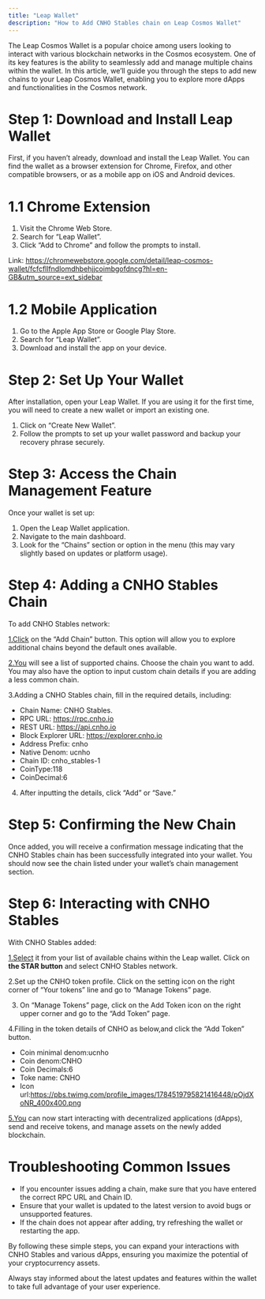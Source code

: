 ```yaml
---
title: "Leap Wallet"
description: "How to Add CNHO Stables chain on Leap Cosmos Wallet"
---
```


The Leap Cosmos Wallet is a popular choice among users looking to interact with various blockchain networks in the Cosmos ecosystem. One of its key features is the ability to seamlessly add and manage multiple chains within the wallet. In this article, we’ll guide you through the steps to add new chains to your Leap Cosmos Wallet, enabling you to explore more dApps and functionalities in the Cosmos network.

# **Step 1: Download and Install Leap Wallet**

First, if you haven’t already, download and install the Leap Wallet. You can find the wallet as a browser extension for Chrome, Firefox, and other compatible browsers, or as a mobile app on iOS and Android devices.

# **1.1 Chrome Extension**

1. Visit the Chrome Web Store.
2. Search for “Leap Wallet”.
3. Click “Add to Chrome” and follow the prompts to install.

Link: [<u>https://chromewebstore.google.com/detail/leap-cosmos-wallet/fcfcfllfndlomdhbehjjcoimbgofdncg?hl=en-GB&utm_source=ext_sidebar</u>](https://chromewebstore.google.com/detail/leap-cosmos-wallet/fcfcfllfndlomdhbehjjcoimbgofdncg?hl=en-GB&utm_source=ext_sidebar)

# **1.2 Mobile Application**

1. Go to the Apple App Store or Google Play Store.
2. Search for “Leap Wallet”.
3. Download and install the app on your device.

# **Step 2: Set Up Your Wallet**

After installation, open your Leap Wallet. If you are using it for the first time, you will need to create a new wallet or import an existing one.

1. Click on “Create New Wallet”.
2. Follow the prompts to set up your wallet password and backup your recovery phrase securely.

# **Step 3: Access the Chain Management Feature**

Once your wallet is set up:

1. Open the Leap Wallet application.
2. Navigate to the main dashboard.
3. Look for the “Chains” section or option in the menu (this may vary slightly based on updates or platform usage).

# **Step 4: Adding a CNHO Stables Chain**

To add CNHO Stables network:

[1.Click](http://1.Click) on the “Add Chain” button. This option will allow you to explore additional chains beyond the default ones available.

[2.You](http://2.You) will see a list of supported chains. Choose the chain you want to add. You may also have the option to input custom chain details if you are adding a less common chain.

3.Adding a CNHO Stables chain, fill in the required details, including:

- Chain Name: CNHO Stables.
- RPC URL: [<u>https://rpc.cnho.io</u>](https://rpc.cnho.io)
- REST URL: [<u>https://api.cnho.io</u>](https://api.cnho.io)
- Block Explorer URL: [<u>https://explorer.cnho.io</u>](https://explorer.cnho.io)
- Address Prefix: cnho
- Native Denom: ucnho
- Chain ID: cnho_stables-1
- CoinType:118
- CoinDecimal:6

4. After inputting the details, click “Add” or “Save.”

# **Step 5: Confirming the New Chain**

Once added, you will receive a confirmation message indicating that the CNHO Stables chain has been successfully integrated into your wallet. You should now see the chain listed under your wallet’s chain management section.

# **Step 6: Interacting with CNHO Stables**

With CNHO Stables added:

[1.Select](http://1.Select) it from your list of available chains within the Leap wallet. Click on **the STAR button** and select CNHO Stables network.

2.Set up the CNHO token profile. Click on the setting icon on the right corner of “Your tokens” line and go to “Manage Tokens” page.

3. On “Manage Tokens” page, click on the Add Token icon on the right upper corner and go to the “Add Token” page.

4.Filling in the token details of CNHO as below,and click the “Add Token” button.

- Coin minimal denom:ucnho
- Coin denom:CNHO
- Coin Decimals:6
- Toke name: CNHO
- Icon url:[<u>https://pbs.twimg.com/profile_images/1784519795821416448/pOjdXoNR_400x400.png</u>](https://pbs.twimg.com/profile_images/1784519795821416448/pOjdXoNR_400x400.png)

[5.You](http://5.You) can now start interacting with decentralized applications (dApps), send and receive tokens, and manage assets on the newly added blockchain.

# **Troubleshooting Common Issues**

- If you encounter issues adding a chain, make sure that you have entered the correct RPC URL and Chain ID.
- Ensure that your wallet is updated to the latest version to avoid bugs or unsupported features.
- If the chain does not appear after adding, try refreshing the wallet or restarting the app.

By following these simple steps, you can expand your interactions with CNHO Stables and various dApps, ensuring you maximize the potential of your cryptocurrency assets.

Always stay informed about the latest updates and features within the wallet to take full advantage of your user experience.